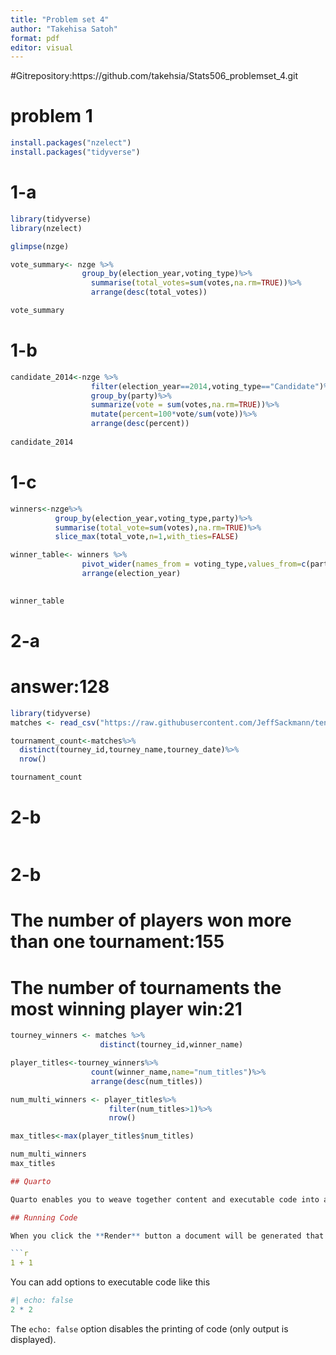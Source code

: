 ```yaml
---
title: "Problem set 4"
author: "Takehisa Satoh"
format: pdf
editor: visual
---
```


#Gitrepository:https://github.com/takehsia/Stats506_problemset_4.git

# problem 1
```r
install.packages("nzelect")
install.packages("tidyverse")

```

# 1-a
```r
library(tidyverse)
library(nzelect)

glimpse(nzge)

vote_summary<- nzge %>%
                group_by(election_year,voting_type)%>%
                  summarise(total_votes=sum(votes,na.rm=TRUE))%>%
                  arrange(desc(total_votes))

vote_summary

```

# 1-b
```r
candidate_2014<-nzge %>%
                  filter(election_year==2014,voting_type=="Candidate")%>%
                  group_by(party)%>%
                  summarize(vote = sum(votes,na.rm=TRUE))%>%
                  mutate(percent=100*vote/sum(vote))%>%
                  arrange(desc(percent))
                  
candidate_2014


```

# 1-c
```r
winners<-nzge%>%
          group_by(election_year,voting_type,party)%>%
          summarise(total_vote=sum(votes),na.rm=TRUE)%>%
          slice_max(total_vote,n=1,with_ties=FALSE)

winner_table<- winners %>%
                pivot_wider(names_from = voting_type,values_from=c(party,total_vote),names_sep="_")%>%
                arrange(election_year)
  

winner_table
```

# 2-a
# answer:128
```r
library(tidyverse)
matches <- read_csv("https://raw.githubusercontent.com/JeffSackmann/tennis_atp/refs/heads/master/atp_matches_2019.csv")

tournament_count<-matches%>%
  distinct(tourney_id,tourney_name,tourney_date)%>%
  nrow()

tournament_count
```
# 2-b

```r

```

# 2-b
# The number of players won more than one tournament:155
# The number of tournaments the most winning player win:21
```r
tourney_winners <- matches %>%
                    distinct(tourney_id,winner_name)

player_titles<-tourney_winners%>%
                  count(winner_name,name="num_titles")%>%
                  arrange(desc(num_titles))

num_multi_winners <- player_titles%>%
                      filter(num_titles>1)%>%
                      nrow()

max_titles<-max(player_titles$num_titles)

num_multi_winners
max_titles
```


```r

## Quarto

Quarto enables you to weave together content and executable code into a finished document. To learn more about Quarto see <https://quarto.org>.

## Running Code

When you click the **Render** button a document will be generated that includes both content and the output of embedded code. You can embed code like this:

```r
1 + 1
```

You can add options to executable code like this

```r
#| echo: false
2 * 2
```

The `echo: false` option disables the printing of code (only output is displayed).
